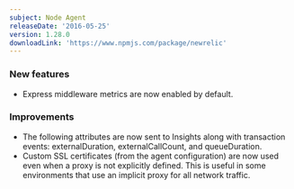 ```yaml
---
subject: Node Agent
releaseDate: '2016-05-25'
version: 1.28.0
downloadLink: 'https://www.npmjs.com/package/newrelic'
---
```


### New features

* Express middleware metrics are now enabled by default.

### Improvements

* The following attributes are now sent to Insights along with transaction events: externalDuration, externalCallCount, and queueDuration.
* Custom SSL certificates (from the agent configuration) are now used even when a proxy is not explicitly defined. This is useful in some environments that use an implicit proxy for all network traffic.
